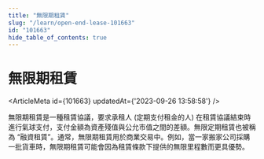 ```yaml
---
title: "無限期租賃"
slug: "/learn/open-end-lease-101663"
id: "101663"
hide_table_of_contents: true
---
```



# 無限期租賃

<ArticleMeta id={101663} updatedAt={'2023-09-26 13:58:58'} />
<div className='border-solid border-b border-t-0 my-4 border-[var(--ifm-color-gray-300)]' />

無限期租賃是一種租賃協議，要求承租人 (定期支付租金的人) 在租賃協議結束時進行氣球支付，支付金額為資產殘值與公允市值之間的差額。無限定期租賃也被稱為 “融資租賃”。通常，無限期租賃用於商業交易中。例如，當一家搬家公司採購一批貨車時，無限期租賃可能會因為租賃條款下提供的無限里程數而更具優勢。
